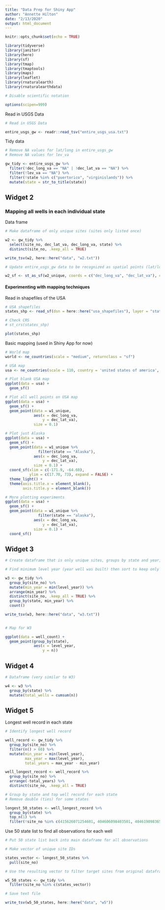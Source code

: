 ```yaml
---
title: "Data Prep for Shiny App"
author: "Annette Hilton"
date: "2/13/2020"
output: html_document
---
```


```r
knitr::opts_chunk$set(echo = TRUE)
```

```r
library(tidyverse)
library(janitor)
library(here)
library(sf)
library(tmap)
library(tmaptools)
library(maps)
library(leaflet)
library(rnaturalearth)
library(rnaturalearthdata)

# Disable scientific notation 

options(scipen=999)
```

Read in USGS Data 

```r
# Read in USGS Data 

entire_usgs_gw <- readr::read_tsv("entire_usgs_usa.txt")

```

Tidy data 

```r
# Remove NA values for lat/long in entire_usgs_gw 
# Remove NA values for lev_va 

gw_tidy <- entire_usgs_gw %>% 
  filter(!dec_long_va == "NA" | !dec_lat_va == "NA") %>% 
  filter(!lev_va == "NA") %>% 
  filter(!state %in% c("puertorico", "virginislands")) %>% 
  mutate(state = str_to_title(state))
```

## Widget 2
### Mapping all wells in each individual state 

Data frame 
```r
# Make dataframe of only unique sites (sites only listed once) 

w2 <- gw_tidy %>% 
  select(site_no, dec_lat_va, dec_long_va, state) %>% 
  distinct(site_no, .keep_all = TRUE)

write_tsv(w2, here::here("data", "w2.txt"))

# Update entire_usgs_gw data to be recognized as spatial points (lat/long) 

w2_sf <- st_as_sf(w2_unique, coords = c("dec_long_va", "dec_lat_va"), crs = 4326)
```

#### Experimenting with mapping techniques 

Read in shapefiles of the USA 
```r
# USA shapefiles 
states_shp <- read_sf(dsn = here::here("usa_shapefiles"), layer = "states")

# Check CRS 
# st_crs(states_shp)

plot(states_shp)
```

Basic mapping (used in Shiny App for now) 
```r
# World map 
world <- ne_countries(scale = "medium", returnclass = "sf")

# USA map 
usa <- ne_countries(scale = 110, country = 'united states of america', returnclass = "sf")

# Plot blank USA map
ggplot(data = usa) +
  geom_sf()

# Plot all well points on USA map 
ggplot(data = usa) +
  geom_sf() +
  geom_point(data = w1_unique, 
             aes(x = dec_long_va, 
                 y = dec_lat_va), 
             size = 0.1)

# Plot just Alaska 
ggplot(data = usa) + 
  geom_sf() +
  geom_point(data = w1_unique %>% 
               filter(state == "Alaska"),
             aes(x = dec_long_va, 
                 y = dec_lat_va),
             size = 0.1) +
  coord_sf(xlim = c(-171.9, -64.60), 
           ylim = c(17.70, 73), expand = FALSE) +
  theme_light() +
  theme(axis.title.x = element_blank(), 
        axis.title.y = element_blank())

# More plotting experiments 
ggplot(data = usa) + 
  geom_sf() +
  geom_point(data = w1_unique %>% 
               filter(state == "alaska"),
             aes(x = dec_long_va, 
                 y = dec_lat_va),
             size = 0.1) +
  coord_sf()
```

## Widget 3 

```r
# Create dataframe that is only unique sites, groups by state and year, and counts total wells for each state each year 

# Find minimum level year (year well was built) then sort to keep only unique values of the first recorded well measurement (year well was built) 

w3 <- gw_tidy %>% 
  group_by(site_no) %>% 
  mutate(min_year = min(level_year)) %>% 
  arrange(min_year) %>% 
  distinct(site_no, .keep_all = TRUE) %>% 
  group_by(state, min_year) %>% 
  count()

write_tsv(w3, here::here("data", "w3.txt"))
  
```

```r
# Map for W3 

ggplot(data = well_count) +
  geom_point(group_by(state), 
             aes(x = level_year, 
                 y = n))
```

## Widget 4

```r
# Dataframe (very similar to W3) 

w4 <- w3 %>% 
  group_by(state) %>% 
  mutate(total_wells = cumsum(n))
```

## Widget 5

Longest well record in each state 

```r
# Identify longest well record 

well_record <- gw_tidy %>% 
  group_by(site_no) %>% 
  filter(n() > 60) %>% 
  mutate(min_year = min(level_year), 
         max_year = max(level_year), 
         total_years = max_year - min_year) 

well_longest_record <- well_record %>% 
  group_by(site_no) %>% 
  arrange(-total_years) %>% 
  distinct(site_no, .keep_all = TRUE)

# Group by state and top well record for each state
# Remove double (ties) for some states 

longest_50_states <- well_longest_record %>% 
  group_by(state) %>% 
  top_n(1) %>% 
  filter(!site_no %in% c(415626071254601, 404606098403501, 404619098365201, 404832098361701, 404345098560001, 435554112043301, 434459112120601))

```
Use 50 state list to find all observations for each well 

```r
# Put 50 state list back into main dataframe for all observations 

# Make vector of unique site IDs  

states_vector <- longest_50_states %>% 
  pull(site_no)

# Use the resulting vector to filter target sites from original dataframe 

w5_50_states <- gw_tidy %>%
  filter(site_no %in% c(states_vector))

# Save text file 

write_tsv(w5_50_states, here::here("data", "w5"))

```

